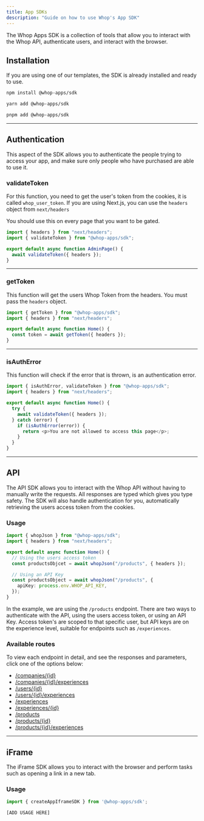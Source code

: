 ```yaml
---
title: App SDKs
description: "Guide on how to use Whop's App SDK"
---
```


The Whop Apps SDK is a collection of tools that allow you to interact with the Whop API, authenticate users, and interact with the browser.

## Installation

<Note>
  If you are using one of our templates, the SDK is already installed and ready
  to use.
</Note>

<CodeGroup>

```bash npm
npm install @whop-apps/sdk
```

```bash yarn
yarn add @whop-apps/sdk
```

```bash pnpm
pnpm add @whop-apps/sdk
```

</CodeGroup>

---

## Authentication

This aspect of the SDK allows you to authenticate the people trying to access your app, and make sure only people who have purchased are able to use it.

### validateToken

For this function, you need to get the user's token from the cookies, it is called `whop_user_token`. If you are using Next.js, you can use the `headers` object from `next/headers`

You should use this on every page that you want to be gated.

```typescript
import { headers } from "next/headers";
import { validateToken } from "@whop-apps/sdk";

export default async function AdminPage() {
  await validateToken({ headers });
}
```

---

### getToken

This function will get the users Whop Token from the headers. You must pass the `headers` object.

```typescript
import { getToken } from "@whop-apps/sdk";
import { headers } from "next/headers";

export default async function Home() {
  const token = await getToken({ headers });
}
```

---

### isAuthError

This function will check if the error that is thrown, is an authentication error.

```typescript
import { isAuthError, validateToken } from "@whop-apps/sdk";
import { headers } from "next/headers";

export default async function Home() {
  try {
    await validateToken({ headers });
  } catch (error) {
    if (isAuthError(error)) {
      return <p>You are not allowed to access this page</p>;
    }
  }
}
```

---

## API

The API SDK allows you to interact with the Whop API without having to manually write the requests. All responses are typed which gives you type safety. The SDK will also handle authentication for you, automatically retrieving the users access token from the cookies.

### Usage

```typescript
import { whopJson } from "@whop-apps/sdk";
import { headers } from "next/headers";

export default async function Home() {
  // Using the users access token
  const productsObjcet = await whopJson("/products", { headers });

  // Using an API Key
  const productsObject = await whopJson("/products", {
    apiKey: process.env.WHOP_API_KEY,
  });
}
```

In the example, we are using the `/products` endpoint. There are two ways to authenticate with the API, using the users access token, or using an API Key. Access token's are scoped to that specific user, but API keys are on the experience level, suitable for endpoints such as `/experiences`.

### Available routes

To view each endpoint in detail, and see the responses and parameters, click one of the options below:

- [/companies/\{id\}](/apps/api/companies/retrieve)
- [/companies/\{id\}/experiences](/apps/api/companies/company-experiences)
- [/users/\{id\}](/apps/api/users/retrieve)
- [/users/\{id\}/experiences](/apps/api/users/get-experiences)
- [/experiences](/apps/api/experiences/list)
- [/experiences/\{id\}](/apps/api/experiences/retrieve)
- [/products](/apps/api/products/list)
- [/products/\{id\}](/apps/api/products/retrieve)
- [/products/\{id\}/experiences](/apps/api/products/retrieve-experiences)

---

## iFrame

The iFrame SDK allows you to interact with the browser and perform tasks such as opening a link in a new tab.

### Usage

```typescript
import { createAppIframeSDK } from '@whop-apps/sdk';

[ADD USAGE HERE]

```

